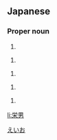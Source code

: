 ==Japanese==
{{ja-kanjitab|栄|男}}

===Proper noun===
{{ja-pos|proper|えいお}}

# {{given name|male|lang=ja}}

{{ja-pos|proper|さかお}}

# {{given name|male|lang=ja}}

{{ja-pos|proper|しげお}}

# {{given name|male|lang=ja}}

{{ja-pos|proper|ひでお}}

# {{given name|male|lang=ja}}

{{ja-pos|proper|よしお}}

# {{given name|male|lang=ja}}

[[Category:Japanese male given names|えいお]]

[[li:栄男]]
